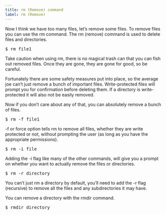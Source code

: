 ```yaml
---
title: rm (Remove) command
label: rm (Remove)
---
```


Now I think we have too many files, let’s remove some files. To remove files you can use the rm command. The rm (remove) command is used to delete files and directories.

<pre>$ rm file1</pre>

Take caution when using rm, there is no magical trash can that you can fish out removed files. Once they are gone, they are gone for good, so be careful.

Fortunately there are some safety measures put into place, so the average joe can’t just remove a bunch of important files. Write-protected files will prompt you for confirmation before deleting them. If a directory is write-protected it will also not be easily removed.

Now if you don’t care about any of that, you can absolutely remove a bunch of files.

<pre>$ rm -f file1</pre>

-f or force option tells rm to remove all files, whether they are write protected or not, without prompting the user (as long as you have the appropriate permissions).

<pre>$ rm -i file</pre>

Adding the -i flag like many of the other commands, will give you a prompt on whether you want to actually remove the files or directories.

<pre>$ rm -r directory</pre>

You can’t just rm a directory by default, you’ll need to add the -r flag (recursive) to remove all the files and any subdirectories it may have.

You can remove a directory with the rmdir command.

<pre>$ rmdir directory</pre>
